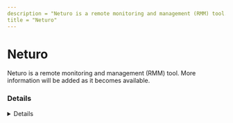 ```yaml
---
description = "Neturo is a remote monitoring and management (RMM) tool. More information will be added as it becomes available."
title = "Neturo"
---
```




# Neturo

Neturo is a remote monitoring and management (RMM) tool. More information will be added as it becomes available.

### Details
<Details author={""}
         category={""}
         created={""}
         website={""}
         lastModified={"2/9/2024"}
         privileges={""}
         free={ "" }
         verification={""}
/>

#### Installation Paths
<Card code={ ["neturo*.exe", "ntrntservice.exe", "neturo.exe"] }/>





### Forensic Artifacts




#### Network Artifacts
<EuiSpacer size="xl"/>
<NetworkArtifactsTable data={ [{"Description": "Known remote domains", "Domains": ["neturo.uplus.co.kr"], "Ports": []}] }/>




### Detections
- Detects potential network activity of Neturo RMM tool
  - [Sigma Rule](https://github.com/magicsword-io/LOLRMM/blob/main/detections/sigma/neturo_network_sigma.yml)
- Detects potential processes activity of Neturo RMM tool
  - [Sigma Rule](https://github.com/magicsword-io/LOLRMM/blob/main/detections/sigma/neturo_processes_sigma.yml)

### References
- [Obscure, located an older copy here: http://www.iconpos.com/pos/home/iconpos/bbs.php?id=file&q=view&uid=2](Obscure, located an older copy here: http://www.iconpos.com/pos/home/iconpos/bbs.php?id=file&q=view&uid=2)

